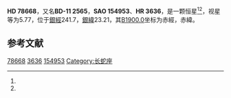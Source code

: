 {{Starbox begin
| name = HD 78668
}}
{{Starbox observe
| epoch = [[J2000.0|J2000.0]]
| constell = {{星座名待查}}<ref name=SIMBAD>{{cite web
 | url=http://simbad.u-strasbg.fr/simbad/sim-id?Ident=HR+3636
 | title =Pulsating variable Star
 | publisher=Centre de Données astronomiques de Strasbourg
 | work=SIMBAD
 | accessdate=2012-07-13}}</ref><ref name=DATA>{{cite web
 | url=http://vizier.u-strasbg.fr/viz-bin/VizieR-5?-out.add=.&-source=5050&-corr=PK=HR&-out.max=9999&HR=3636
 | title=VizieR Detailed Page
 | accessdate=2012-07-13
 | archive-date=2016-03-05
 | archive-url=https://web.archive.org/web/20160305020501/http://vizier.u-strasbg.fr/viz-bin/VizieR-5?-out.add=.&-source=5050&-corr=PK=HR&-out.max=9999&HR=3636
 | dead-url=no
 }}</ref>
| 星官 = 
| ra = {{RA|9|9|11.5}}<ref name=SIMBAD /><ref name=DATA />
| dec = {{DEC|-12|21|28}}<ref name=SIMBAD /><ref name=DATA />
| appmag_v = 5.77<ref name=SIMBAD /><ref name=DATA />
}}
{{Starbox character
| class = G6III<ref name=SIMBAD /><ref name=DATA />
| b-v = 0.94<ref name=SIMBAD /><ref name=DATA />
| u-b = <ref name=SIMBAD /><ref name=DATA />
| r-i = <ref name=SIMBAD /><ref name=DATA />
| variable = 
}}
{{Starbox astrometry
| radial_v = 
| prop_mo_ra = -9
| parallax = 
| p_error = 
}}
{{Starbox catalog
| names =BD-11 2565，[[SAO星表|SAO]] 154953，[[HD星表|HD]] 78668，[[HR星表|HR]] 3636}}
{{Starbox reference |Simbad=HR+3636}}
{{Starbox end}}

'''HD 78668'''，又名'''BD-11 2565'''，'''SAO 154953'''、'''HR 3636'''，是一颗恒星<ref name=SIMBAD /><ref name=DATA />，视星等为5.77，位于[[銀道座標系|銀經]]241.7，[[銀道座標系|銀緯]]23.21，其[[B1900.0|B1900.0]]坐标为赤經{{RA|9|4|23.8}}，赤緯{{DEC|-11|23.21|9}}。

== 参考文献 ==
{{reflist}}

{{star-stub}}

[[Category:HD和HDE天體|78668]]
[[Category:HR天體|3636]]
[[Category:SAO天體|154953]]
[[Category:长蛇座|Category:长蛇座]]